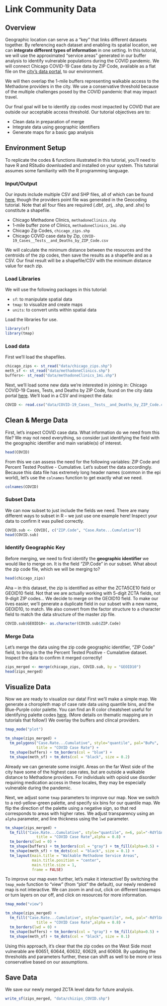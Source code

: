 # Link Community Data {}

## Overview 

Geographic location can serve as a "key" that links different datasets together. By referencing each dataset and enabling its spatial location, we can **integrate different types of information** in one setting. In this tutorial, we will use the approximated "service areas" generated in our buffer analysis to identify vulnerable populations during the COVID pandemic. We will connect Chicago COVID-19 Case data by ZIP Code, available as a flat file on the [city's data portal](https://data.cityofchicago.org/Health-Human-Services/COVID-19-Cases-Tests-and-Deaths-by-ZIP-Code/yhhz-zm2v), to our environment. 

We will then overlap the 1-mile buffers representing walkable access to the Methadone providers in the city. We use a conservative threshold because of the multiple challenges posed by the COVID pandemic that may impact travel. 

Our final goal will be to identify zip codes most impacted by COVID that are outside our acceptable access threshold. Our tutorial objectives are to:

* Clean data in preparation of merge
* Integrate data using geographic identifiers
* Generate maps for a basic gap analysis

## Environment Setup 
To replicate the codes & functions illustrated in this tutorial, you’ll need to have R and RStudio downloaded and installed on your system. This tutorial assumes some familiarity with the R programming language.

### Input/Output {#BA-i-o}
Our inputs include multiple CSV and SHP files, all of which can be found [here](https://github.com/GeoDaCenter/opioid-environment-toolkit/tree/master/data), though the providers point file was generated in the Geocoding tutorial. Note that all four files are required (.dbf, .prj, .shp, and .shx) to constitute a shapefile. 

* Chicago Methadone Clinics, `methadoneClinics.shp`
* 1-mile buffer zone of Clinics, `methadoneClinics_1mi.shp`
* Chicago Zip Codes, `chicago_zips.shp`
* Chicago COVID case data by Zip, `COVID-19_Cases__Tests__and_Deaths_by_ZIP_Code.csv`

We will calculate the minimum distance between the resources and the centroids of the zip codes, then save the results as a shapefile and as a CSV. Our final result will be a shapefile/CSV with the minimum distance value for each zip. 

### Load Libraries  
We will use the following packages in this tutorial:

- `sf`: to manipulate spatial data
- `tmap`: to visualize and create maps
- `units`: to convert units within spatial data

Load the libraries for use.

```r
library(sf)
library(tmap)
```

### Load data 

First we'll load the shapefiles.
```r
chicago_zips <- st_read("data/chicago_zips.shp")
meth_sf <- st_read("data/methadoneClinics.shp")
buffers<- st_read("data/methadoneClinics_1mi.shp")
```

Next, we'll load some new data we're interested in joining in: Chicago COVID-19 Cases, Tests, and Deaths by ZIP Code, found on the city data portal [here](https://data.cityofchicago.org/Health-Human-Services/COVID-19-Cases-Tests-and-Deaths-by-ZIP-Code/yhhz-zm2v). We'll load in a CSV and inspect the data:

```r
COVID <- read.csv("data/COVID-19_Cases__Tests__and_Deaths_by_ZIP_Code.csv")
```

## Clean & Merge Data

First, let's inspect COVID case data. What information do we need from this file? We may not need everything, so consider just identifying the field with the geographic identifier and main variable(s) of interest.

```r
head(COVID)
```

From this we can assess the need for the following variables: ZIP Code and Percent Tested Positive - Cumulative. Let's subset the data accordingly. Because this data file has extremely long header names (common in the epi world), let's use the `colnames` function to get exactly what we need.

```r
colnames(COVID)
```

### Subset Data
We can now subset to just include the fields we need. There are many different ways to subset in R -- we just use one example here! Inspect your data to confirm it was pulled correctly. 
```r
COVID.sub <- COVID[, c("ZIP.Code", "Case.Rate...Cumulative")]
head(COVID.sub)
```

### Identify Geographic Key
Before merging, we need to first identify the **geographic identifier** we would like to merge on. It is the field "ZIP.Code" in our subset. What about the zip code file, which we will be merging to?

```r
head(chicago_zips)
```

Aha -- in this dataset, the zip is identified as either the ZCTA5CE10 field or GEOID10 field. Not that we are actually working with 5-digit ZCTA fields, not 9-digit ZIP codes... We decide to merge on the GEOID10 field. To make our lives easier, we'll generate a duplicate field in our subset with a new name, GEOID10, to match. We also convert from the factor structure to a character field to match the data structure of the master zip file.

```r
COVID.sub$GEOID10<- as.character(COVID.sub$ZIP.Code)
```

### Merge Data
Let's merge the data using the zip code geographic identifier, "ZIP Code" field, to bring in the the Percent Tested Positive - Cumalative dataset. Inspect the data to confirm it merged correctly!

```r
zips_merged <- merge(chicago_zips, COVID.sub, by = "GEOID10")
head(zips_merged)
```

## Visualize Data
Now we are ready to visualize our data! First we'll make a simple map. We generate a choropleth map of case rate data using quantile bins, and the Blue-Purple color palette. You can find an R color cheatsheet useful for identifying palette codes [here](https://www.nceas.ucsb.edu/sites/default/files/2020-04/colorPaletteCheatsheet.pdf). (More details on thematic mapping are in tutorials that follow!) We overlay the buffers and clincal providers.

```r
tmap_mode("plot")

tm_shape(zips_merged) +
  tm_polygons("Case.Rate...Cumulative", style="quantile", pal="BuPu",
              title = "COVID Case Rate") +
  tm_shape(buffers) + tm_borders(col = "blue") +
  tm_shape(meth_sf) + tm_dots(col = "black", size = 0.2) 
```

Already we can generate some insight. Areas on the far West side of the city have some of the highest case rates, but are outside a walkable distance to Methadone providers. For individuals with opioid use disorder requiring medication access in these locales, they may be especially vulnerable during the pandemic. 

Next, we adjust some `tmap` parameters to improve our map. Now we switch to a red-yellow-green palette, and specify six bins for our quantile map. We flip the direction of the palette using a negative sign, so that red corresponds to areas with higher rates. We adjust transparency using an `alpha` parameter, and line thickness using the `lwd` parameter.

```r

tm_shape(zips_merged) +
  tm_fill("Case.Rate...Cumulative", style="quantile", n=6, pal="-RdYlGn",
              title = "COVID Case Rate",alpha = 0.8) + 
  tm_borders(lwd = 0) + 
  tm_shape(buffers) + tm_borders(col = "gray") + tm_fill(alpha=0.5) +
  tm_shape(meth_sf) + tm_dots(col = "black", size = 0.1) +
  tm_layout(main.title = "Walkable Methadone Service Areas",
            main.title.position = "center",
            main.title.size = 1,
            frame = FALSE)
```

To improve our map even further, let's make it interactive! By switching the `tmap_mode` function to "view" (from "plot" the default), our newly rendered map is not interactive. We can zoom in and out, click on different basemaps or turn layers on our off, and click on resources for more information. 

```r
tmap_mode("view")

tm_shape(zips_merged) +
  tm_fill("Case.Rate...Cumulative", style="quantile", n=6, pal="-RdYlGn",
              title = "COVID Case Rate",alpha = 0.8) + 
  tm_borders(lwd = 0) + 
  tm_shape(buffers) + tm_borders(col = "gray") + tm_fill(alpha=0.5) +  
  tm_shape(meth_sf) + tm_dots(col = "black", size = 0.1) 

```


Using this approach, it's clear that the zip codes on the West Side most vulnerable are 60651, 60644, 60632, 60629, and 60608. By updating the thresholds and parameters further, these can shift as well to be more or less conservative based on our assumptions.

## Save Data
We save our newly merged ZCTA level data for future analysis.

```r
write_sf(zips_merged, "data/chizips_COVID.shp")
```

